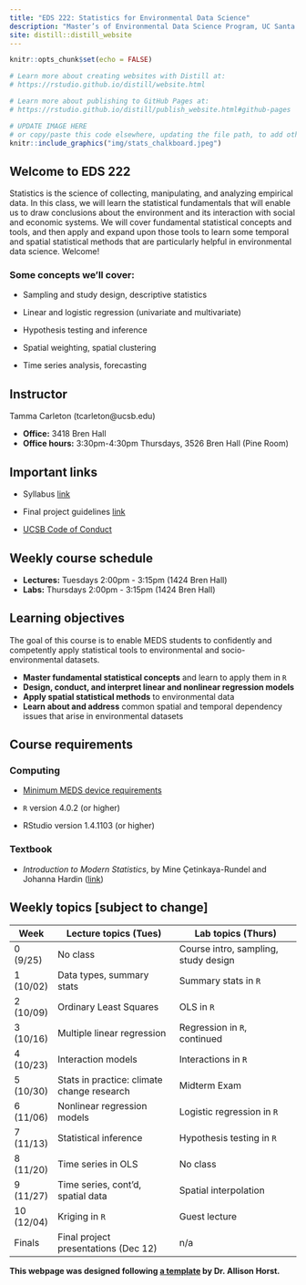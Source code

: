 ```yaml
---
title: "EDS 222: Statistics for Environmental Data Science"
description: "Master’s of Environmental Data Science Program, UC Santa Barbara"
site: distill::distill_website
---
```


```r
knitr::opts_chunk$set(echo = FALSE)

# Learn more about creating websites with Distill at:
# https://rstudio.github.io/distill/website.html

# Learn more about publishing to GitHub Pages at:
# https://rstudio.github.io/distill/publish_website.html#github-pages

```

```r

# UPDATE IMAGE HERE 
# or copy/paste this code elsewhere, updating the file path, to add other images to your site!
knitr::include_graphics("img/stats_chalkboard.jpeg")
```

## Welcome to EDS 222

Statistics is the science of collecting, manipulating, and analyzing empirical data. In this class, we will learn the statistical fundamentals that will enable us to draw conclusions about the environment and its interaction with social and economic systems. We will cover fundamental statistical concepts and tools, and then apply and expand upon those tools to learn some temporal and spatial statistical methods that are particularly helpful in environmental data science. Welcome!  

### Some concepts we'll cover:

- Sampling and study design, descriptive statistics

- Linear and logistic regression (univariate and multivariate)

- Hypothesis testing and inference

- Spatial weighting, spatial clustering

- Time series analysis, forecasting

<!-- - Moving window regression, spatial lag models, spatial auto-correlation -->

<!-- <p style="color: #ba5e00"><b>TO UPDATE THIS PAGE:</b> Open and edit the <b>index.Rmd</b> file, in the project root, to delete this placeholder text and customize with your own!</p> 

## Course description

<p style="color: #ba5e00"><b>NOTE:</b> A lot of this home page information can be directly from your syllabus.</p>

Add your course description here. -->

## Instructor

Tamma Carleton (tcarleton\@ucsb.edu)

-   **Office:** 3418 Bren Hall 
-   **Office hours:** 3:30pm-4:30pm Thursdays, 3526 Bren Hall (Pine Room)

## Important links

-   Syllabus [link](https://www.dropbox.com/scl/fi/pvfengvjl4upf7n4upyi8/EDS-222-Syllabus-Fall-2023.pdf?rlkey=ynr8g259hk59d503mkoyvht3z&dl=0) <!-- (here is the [MEDS optional syllabus template](https://docs.google.com/document/d/1b2CElvwKk-haEA1axY5KvTEBbiSPUf7dIRUNX7gCI6w/edit?usp=sharing)) -->

- Final project guidelines [link](https://www.dropbox.com/scl/fi/3g8oidwst58u2ie0xy9mx/EDS222_final_project_guidelines.pdf?rlkey=urgev9ixns18yjvw305ojgo93&dl=0)

-   [UCSB Code of Conduct](https://www.sa.ucsb.edu/regulations/student-conduct-code/student-conduct-code)

<!-- -   [Link](https://classroom.github.com/classrooms/89556369-eds222-fall-2021) to course GitHub Classroom -->


## Weekly course schedule

-   **Lectures:** Tuesdays 2:00pm - 3:15pm (1424 Bren Hall)
-   **Labs:** Thursdays 2:00pm - 3:15pm (1424 Bren Hall)

## Learning objectives

The goal of this course is to enable MEDS students to confidently and competently apply statistical tools to environmental and socio-environmental datasets. 

-   **Master fundamental statistical concepts** and learn to apply them in `R`
-   **Design, conduct, and interpret linear and nonlinear regression models** 
-   **Apply spatial statistical methods** to environmental data
-   **Learn about and address** common spatial and temporal dependency issues that arise in environmental datasets

## Course requirements

### Computing

-   [Minimum MEDS device requirements](https://ucsb-meds.github.io/computer_reqs.html)

-   `R` version 4.0.2 (or higher)

-   RStudio version 1.4.1103 (or higher)

### Textbook

-   _Introduction to Modern Statistics_, by Mine Çetinkaya-Rundel and Johanna Hardin ([link](https://openintro-ims.netlify.app/))

## Weekly topics [subject to change] 

| Week | Lecture topics (Tues) | Lab topics (Thurs) |
|------|----------------|----------------|
| 0 (9/25)   | No class        |  Course intro, sampling, study design       |
| 1 (10/02)   | Data types, summary stats  | Summary stats in `R`  |
| 2 (10/09)   |  Ordinary Least Squares        | OLS in `R`     |
| 3 (10/16)   |  Multiple linear regression      | Regression in `R`, continued     |
| 4 (10/23)   | Interaction models         |   Interactions in `R`  |
| 5 (10/30)   | Stats in practice: climate change research      | Midterm Exam     |
| 6 (11/06)   | Nonlinear regression models         | Logistic regression in `R`     |
| 7 (11/13)   | Statistical inference         | Hypothesis testing in `R`      |
| 8 (11/20)   | Time series in OLS       |  No class    |
| 9 (11/27)  | Time series, cont'd, spatial data       |   Spatial interpolation   |
| 10 (12/04)   |    Kriging in `R`      | Guest lecture        |
| Finals   | Final project presentations (Dec 12)        | n/a     |

**This webpage was designed following [a template](https://github.com/allisonhorst/meds-distill-template) by Dr. Allison Horst.**
